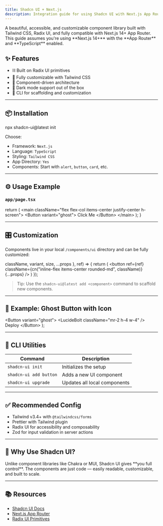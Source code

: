 ```yaml
---
title: Shadcn UI + Next.js
description: Integration guide for using Shadcn UI with Next.js App Router
---
```



<ToolCard name="Shadcn UI" version="latest" status="stable">
  A beautiful, accessible, and customizable component library built with Tailwind CSS, Radix UI, and fully compatible with Next.js 14+ App Router.
</ToolCard>

<Callout type="info">
  This guide assumes you're using **Next.js 14+** with the **App Router** and **TypeScript** enabled.
</Callout>

## ✨ Features

- ⛓️ Built on Radix UI primitives
- 🎨 Fully customizable with Tailwind CSS
- 🧱 Component-driven architecture
- 🌙 Dark mode support out of the box
- 🔌 CLI for scaffolding and customization

---

## 📦 Installation

<CodeBlock language="bash">
npx shadcn-ui@latest init
</CodeBlock>

Choose:

- Framework: `Next.js`
- Language: `TypeScript`
- Styling: `Tailwind CSS`
- App Directory: `Yes`
- Components: Start with `alert`, `button`, `card`, etc.

---

## ⚙️ Usage Example

### `app/page.tsx`

<CodeBlock language="tsx">

  return (
    &lt;main className="flex flex-col items-center justify-center h-screen"&gt;
      &lt;Button variant="ghost"&gt;
        Click Me
      &lt;/Button&gt;
    &lt;/main&gt;
  );
}
</CodeBlock>

---

## 🎛️ Customization

Components live in your local `/components/ui` directory and can be fully customized:

<CodeBlock language="tsx">
  className,
  variant,
  size,
  ...props
}, ref) =&gt; {
  return (
    &lt;button
      ref={ref}
      className={cn("inline-flex items-center rounded-md", className)}
      {...props}
    /&gt;
  )
});
</CodeBlock>

> Tip: Use the `shadcn-ui@latest add <component>` command to scaffold new components.

---

## 🧪 Example: Ghost Button with Icon

<CodeBlock language="tsx">

  &lt;Button variant="ghost"&gt;
    &lt;LucideBolt className="mr-2 h-4 w-4" /&gt;
    Deploy
  &lt;/Button&gt;
);
</CodeBlock>

---

## 🧰 CLI Utilities

| Command | Description |
|--------|-------------|
| `shadcn-ui init` | Initializes the setup |
| `shadcn-ui add button` | Adds a new UI component |
| `shadcn-ui upgrade` | Updates all local components |

---

## ✅ Recommended Config

- Tailwind v3.4+ with `@tailwindcss/forms`
- Prettier with Tailwind plugin
- Radix UI for accessibility and composability
- Zod for input validation in server actions

---

## 🧠 Why Use Shadcn UI?

<Callout type="success">
  Unlike component libraries like Chakra or MUI, Shadcn UI gives **you full control**. The components are just code — easily readable, customizable, and built to scale.
</Callout>

---

## 📚 Resources

- [Shadcn UI Docs](https://ui.shadcn.com)
- [Next.js App Router](https://nextjs.org/docs/app)
- [Radix UI Primitives](https://www.radix-ui.com/docs/primitives)
